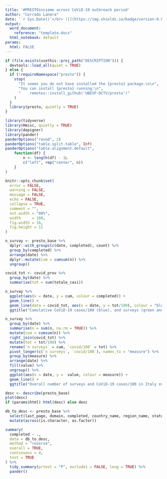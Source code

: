 ```yaml
---
title: '#PRESTOinsieme across CoViD-19 outbreack period'
author: "Corrado Lanera"
date: '`r Sys.Date()`</br> ![](https://img.shields.io/badge/version-0.0.1-blue.svg)'
output:
  word_document: 
    reference: "template.docx"
  html_notebook: default
params: 
  html: FALSE
---
```


```r
if (file.exists(usethis::proj_path("DESCRIPTION"))) {
  devtools::load_all(quiet = TRUE)
} else {
  if (!requireNamespace("presto")) {
    stop(
      "It seems you do not have installed the {presto} package.\n\n",
      "You can install {presto} running:\n",
      "    remotes::install_github('UBESP-DCTV/presto')"
    )
  }
  library(presto, quietly = TRUE)
}

library(tidyverse)
library(Hmisc, quietly = TRUE)
library(depigner)
library(pander)
panderOptions("round", 2)
panderOptions("table.split.table", Inf)
panderOptions("table.alignment.default",
    function(df) {
        n <- length(df) - 1L
        c("left", rep("center", n))
    }
)

knitr::opts_chunk$set(
  error = FALSE,
  warning = FALSE,
  message = FALSE,
  echo = FALSE,
  collapse = TRUE,
  comment = "",
  out.width = "80%",
  width     = 160,
  fig.width = 16,
  fig.height = 11
)
```



```r
n_survay <- presto_base %>%
  dplyr::with_groups(c(date, completed), count) %>% 
  group_by(completed) %>% 
  arrange(date) %>% 
  dplyr::mutate(cum = cumsum(n)) %>% 
  ungroup()

covid_tot <- covid_prov %>% 
  group_by(date) %>% 
  summarise(tot = sum(totale_casi))
```

```r
n_survay %>% 
  ggplot(aes(x = date, y = cum, colour = completed)) +
  geom_line() +
  geom_line(data = covid_tot, aes(x = date, y = tot/100), colour = "blue") +
  ggtitle("Cumulative CoViD-19 cases/100 (blue), and surveys (green and red) over time.")
```

```r
n_survay %>%
  group_by(date) %>% 
  summarise(n = sum(n, na.rm = TRUE)) %>%
  mutate(cum = cumsum(n)) %>% 
  right_join(covid_tot) %>% 
  mutate(tot = tot/100) %>% 
  rename(`n surveys` = cum, `covid/100` = tot) %>% 
  pivot_longer(c(`n surveys`, `covid/100`), names_to = "measure") %>%
  group_by(measure) %>% 
  arrange(date) %>% 
  fill(value) %>% 
  ungroup() %>% 
  ggplot(aes(x = date, y =  value, colour = measure)) +
  geom_line() +
  ggtitle("Overall number of surveys and CoViD-19 cases/100 in Italy over time.")
```


```r
desc <- describe(presto_base)
plot(desc)
if (params$html) html(desc) else desc

db_to_desc <- presto_base %>%
  select(last_page, domain, completed, country_name, region_name, status) %>% 
  mutate(across(is.character, as.factor))

summary(
  completed ~ .,
  data = db_to_desc,
  method = "reverse",
  overall = TRUE,
  continuous = 4,
  test = TRUE
) %>% 
  tidy_summary(prtest = "P", exclude1 = FALSE, long = TRUE) %>% 
  pander()
```

